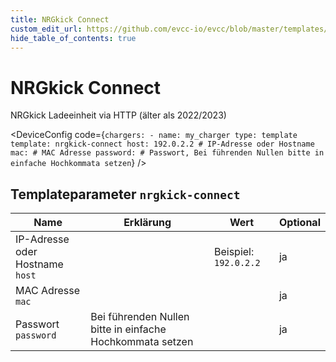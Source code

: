 ```yaml
---
title: NRGkick Connect
custom_edit_url: https://github.com/evcc-io/evcc/blob/master/templates/definition/charger/nrgkick-connect.yaml
hide_table_of_contents: true
---
```



# NRGkick Connect

<div className="device-detail-container">
  <div className="device-detail-content">
    <DeviceFeatures features="" />

NRGkick Ladeeinheit via HTTP (älter als 2022/2023)


<DeviceConfig code={`chargers:
    - name: my_charger
      type: template
      template: nrgkick-connect
      host: 192.0.2.2 # IP-Adresse oder Hostname
      mac: # MAC Adresse
      password: # Passwort, Bei führenden Nullen bitte in einfache Hochkommata setzen`}  />
  </div>
  <div className="device-detail-icon">
    <evcc-icon
      type="charger"
      name="nrgkick-connect"
      size="400px"
      alt="NRGkick Connect"
      className="device-detail-icon-img"
    ></evcc-icon>
  </div>
</div>

## Templateparameter `nrgkick-connect`

| Name | Erklärung | Wert | Optional |
|-----------|-----------|------|----------|
| IP-Adresse oder Hostname<br/>`host` |  | Beispiel: `192.0.2.2` | ja |
| MAC Adresse<br/>`mac` |  |  | ja |
| Passwort<br/>`password` | Bei führenden Nullen bitte in einfache Hochkommata setzen |  | ja |

